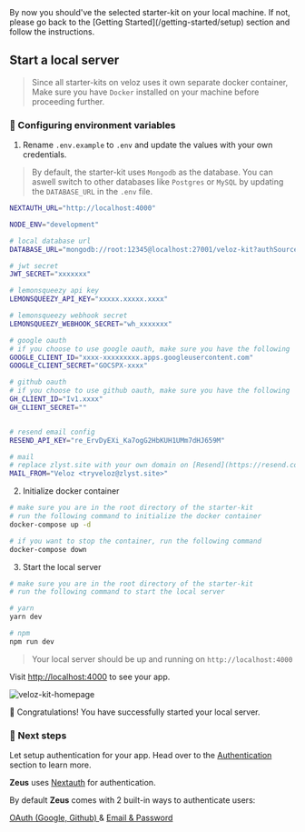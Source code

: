 
<Callout emoji="💡">
  By now you should've the selected starter-kit on your local machine. If not,
  please go back to the [Getting Started](/getting-started/setup) section and
  follow the instructions.
</Callout>

## Start a local server

> Since all starter-kits on veloz uses it own separate docker container, Make sure you have `Docker` installed on your machine before proceeding further.

### 📝 Configuring environment variables

1. Rename `.env.example` to `.env` and update the values with your own credentials.

> By default, the starter-kit uses `Mongodb` as the database. You can aswell switch to other databases like `Postgres` or `MySQL` by updating the `DATABASE_URL` in the `.env` file.

```bash filename=".env" showLineNumbers
NEXTAUTH_URL="http://localhost:4000"

NODE_ENV="development"

# local database url
DATABASE_URL="mongodb://root:12345@localhost:27001/veloz-kit?authSource=admin"

# jwt secret
JWT_SECRET="xxxxxxx"

# lemonsqueezy api key
LEMONSQUEEZY_API_KEY="xxxxx.xxxxx.xxxx"

# lemonsqueezy webhook secret
LEMONSQUEEZY_WEBHOOK_SECRET="wh_xxxxxxx"

# google oauth
# if you choose to use google oauth, make sure you have the following
GOOGLE_CLIENT_ID="xxxx-xxxxxxxxx.apps.googleusercontent.com"
GOOGLE_CLIENT_SECRET="GOCSPX-xxxx"

# github oauth
# if you choose to use github oauth, make sure you have the following
GH_CLIENT_ID="Iv1.xxxx"
GH_CLIENT_SECRET=""


# resend email config
RESEND_API_KEY="re_ErvDyEXi_Ka7ogG2HbKUH1UMm7dHJ659M"

# mail
# replace zlyst.site with your own domain on [Resend](https://resend.com)
MAIL_FROM="Veloz <tryveloz@zlyst.site>"
```

2. Initialize docker container

```bash filename="terminal"
# make sure you are in the root directory of the starter-kit
# run the following command to initialize the docker container
docker-compose up -d

# if you want to stop the container, run the following command
docker-compose down
```

3. Start the local server

```bash filename="terminal"
# make sure you are in the root directory of the starter-kit
# run the following command to start the local server

# yarn
yarn dev

# npm
npm run dev
```

> Your local server should be up and running on `http://localhost:4000`

Visit [http://localhost:4000](http://localhost:4000) to see your app.

![veloz-kit-homepage](/images/screenshots/v-home.png)

🎉 Congratulations! You have successfully started your local server.

### 📝 Next steps

Let setup authentication for your app. Head over to the [Authentication](/kits/zeus/authentication) section to learn more.

**Zeus** uses [Nextauth](https://next-auth.js.org/) for authentication.

By default **Zeus** comes with 2 built-in ways to authenticate users:

<span class=" font-ppSB  flex gap-3">
  <a
    href="/kits/zeus/authentication/oauth"
    class="w-auto underline text-orange-100 hover:text-orange-100/60 transition-all"
  >
    OAuth (Google, Github)
  </a>
  <span>&</span>
  <a
    href="/kits/zeus/authentication/oauth"
    class="w-auto underline text-orange-100 hover:text-orange-100/60 transition-all"
  >
    Email & Password
  </a>
</span>
